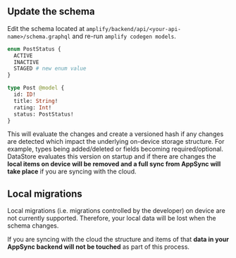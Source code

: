 
## Update the schema

Edit the schema located at `amplify/backend/api/<your-api-name>/schema.graphql` and re-run `amplify codegen models`.

```graphql
enum PostStatus {
  ACTIVE
  INACTIVE
  STAGED # new enum value
}

type Post @model {
  id: ID!
  title: String!
  rating: Int!
  status: PostStatus!
}
```

This will evaluate the changes and create a versioned hash if any changes are detected which impact the underlying on-device storage structure. For example, types being added/deleted or fields becoming required/optional. DataStore evaluates this version on startup and if there are changes the **local items on device will be removed and a full sync from AppSync will take place** if you are syncing with the cloud.

## Local migrations

Local migrations (i.e. migrations controlled by the developer) on device are not currently supported. Therefore, your local data will be lost when the schema changes.

If you are syncing with the cloud the structure and items of that **data in your AppSync backend will not be touched** as part of this process.